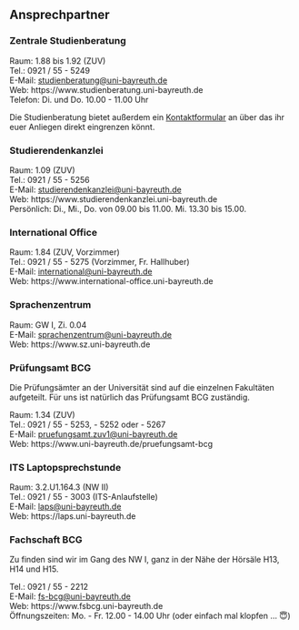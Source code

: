 ## Ansprechpartner

### Zentrale Studienberatung {-}

Raum: 1.88 bis 1.92 (ZUV)<br>
Tel.: 0921 / 55 - 5249<br>
E-Mail: [studienberatung@uni-bayreuth.de](mailto:studienberatung@uni-bayreuth.de)<br>
Web: https://www.studienberatung.uni-bayreuth.de<br>
Telefon: Di. und Do. 10.00 - 11.00 Uhr<br>

Die Studienberatung bietet außerdem ein [Kontaktformular](https://www.studienberatung.uni-bayreuth.de/de/kontaktformular/index.php) an über das ihr euer Anliegen direkt eingrenzen könnt.

### Studierendenkanzlei {-}

Raum: 1.09 (ZUV)<br>
Tel.: 0921 / 55 - 5256<br>
E-Mail: [studierendenkanzlei@uni-bayreuth.de](mailto:studierendenkanzlei@uni-bayreuth.de)<br>
Web: https://www.studierendenkanzlei.uni-bayreuth.de<br>
Persönlich: Di., Mi., Do. von 09.00 bis 11.00. Mi. 13.30 bis 15.00.

### International Office {-}

Raum: 1.84 (ZUV, Vorzimmer)<br>
Tel.: 0921 / 55 - 5275 (Vorzimmer, Fr. Hallhuber)<br>
E-Mail: [international@uni-bayreuth.de](mailto:international@uni-bayreuth.de)<br>
Web: https://www.international-office.uni-bayreuth.de

### Sprachenzentrum {-}

Raum: GW I, Zi. 0.04<br>
E-Mail: [sprachenzentrum@uni-bayreuth.de](mailto:sprachenzentrum@uni-bayreuth.de)<br>
Web: https://www.sz.uni-bayreuth.de

### Prüfungsamt BCG {-}

Die Prüfungsämter an der Universität sind auf die einzelnen Fakultäten aufgeteilt. Für uns ist natürlich das Prüfungsamt BCG zuständig.

Raum: 1.34 (ZUV)<br>
Tel.: 0921 / 55 - 5253, - 5252 oder - 5267<br>
E-Mail: [pruefungsamt.zuv1@uni-bayreuth.de](mailto:pruefungsamt.zuv1@uni-bayreuth.de)<br>
Web: https://www.uni-bayreuth.de/pruefungsamt-bcg

### ITS Laptopsprechstunde {-}

Raum: 3.2.U1.164.3 (NW II)<br>
Tel.: 0921 / 55 - 3003 (ITS-Anlaufstelle)<br>
E-Mail: [laps@uni-bayreuth.de](mailto:laps@uni-bayreuth.de)<br>
Web: https://laps.uni-bayreuth.de

### Fachschaft BCG {-}

Zu finden sind wir im Gang des NW I, ganz in der Nähe der Hörsäle H13, H14 und H15.

Tel.: 0921 / 55 - 2212<br>
E-Mail: [fs-bcg@uni-bayreuth.de](mailto:fs-bcg@uni-bayreuth.de)<br>
Web: https://www.fsbcg.uni-bayreuth.de<br>
Öffnungszeiten: Mo. - Fr. 12.00 - 14.00 Uhr (oder einfach mal klopfen ... 😇)